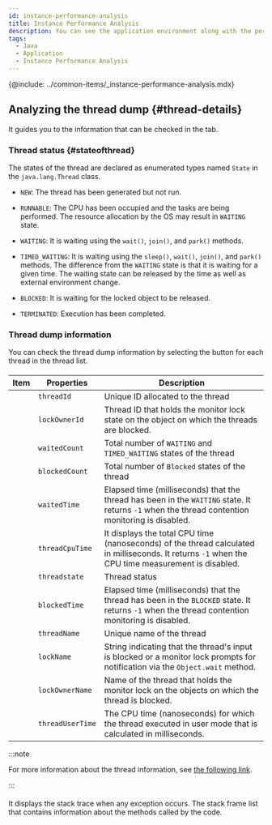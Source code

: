 ```yaml
---
id: instance-performance-analysis
title: Instance Performance Analysis
description: You can see the application environment along with the performance-related settings.
tags:
  - Java
  - Application
  - Instance Performance Analysis
---
```


{@include: ../common-items/_instance-performance-analysis.mdx} 

## Analyzing the thread dump {#thread-details}

It guides you to the information that can be checked in the <Cmdname sid="thread_list" className="uitext" /> tab.

### Thread status {#stateofthread}

The states of the thread are declared as enumerated types named `State` in the `java.lang.Thread` class.

-   `NEW`: The thread has been generated but not run.

-   `RUNNABLE`: The CPU has been occupied and the tasks are being performed. The resource allocation by the OS may result in `WAITING` state.

-   `WAITING`: It is waiting using the `wait()`, `join()`, and `park()` methods.

-   `TIMED_WAITING`: It is waiting using the `sleep()`, `wait()`, `join()`, and `park()` methods. The difference from the `WAITING` state is that it is waiting for a given time. The waiting state can be released by the time as well as external environment change.

-   `BLOCKED`: It is waiting for the locked object to be released.

-   `TERMINATED`: Execution has been completed.

### Thread dump information

You can check the thread dump information by selecting the <LinkImage img="ico-expander-black.svg" className="ico black" /> button for each thread in the thread list.

<ImgLang img='ipa-java-thread-list.png' desc='thread dump info' />

#### <Cmdname sid="stack" />

| Item                                                  | Properties       | Description                                                                                                                                       |
| ----------------------------------------------------- | ---------------- | ------------------------------------------------------------------------------------------------------------------------------------------------- |
| <Cmdname sid="thread_id" className="uitext" />        | `threadId`       | Unique ID allocated to the thread                                                                                                                 |
| <Cmdname sid="lock_owner_id" className="uitext" />    | `lockOwnerId`    | Thread ID that holds the monitor lock state on the object on which the threads are blocked.                                                       |
| <Cmdname sid="waited_count" className="uitext" />     | `waitedCount`    | Total number of `WAITING` and `TIMED_WAITING` states of the thread                                                                                |
| <Cmdname sid="blocked_count" className="uitext" />    | `blockedCount`   | Total number of `Blocked` states of the thread                                                                                                    |
| <Cmdname sid="waited_time" className="uitext" />      | `waitedTime`     | Elapsed time (milliseconds) that the thread has been in the `WAITING` state. It returns `-1` when the thread contention monitoring is disabled.   |
| <Cmdname sid="thread_cpu_time" className="uitext" />  | `threadCpuTime`  | It displays the total CPU time (nanoseconds) of the thread calculated in milliseconds. It returns `-1` when the CPU time measurement is disabled. |
| <Cmdname sid="status" className="uitext" />           | `threadstate`    | Thread status                                                                                                                                     |
| <Cmdname sid="blocked_time" className="uitext" />     | `blockedTime`    | Elapsed time (milliseconds) that the thread has been in the `BLOCKED` state. It returns `-1` when the thread contention monitoring is disabled.   |
| <Cmdname sid="thread_name" className="uitext" />      | `threadName`     | Unique name of the thread                                                                                                                         |
| <Cmdname sid="lock_name" className="uitext" />        | `lockName`       | String indicating that the thread's input is blocked or a monitor lock prompts for notification via the `Object.wait` method.                     |
| <Cmdname sid="lock_owner_name" className="uitext" />  | `lockOwnerName`  | Name of the thread that holds the monitor lock on the objects on which the thread is blocked.                                                     |
| <Cmdname sid="thread_user_time" className="uitext" /> | `threadUserTime` | The CPU time (nanoseconds) for which the thread executed in user mode that is calculated in milliseconds.                                         |

:::note

For more information about the thread information, see [the following link](https://docs.oracle.com/javase/8/docs/api/java/lang/management/ThreadInfo.html/).

:::

#### <Cmdname sid="stack_trace" />

It displays the stack trace when any exception occurs. The stack frame list that contains information about the methods called by the code.
